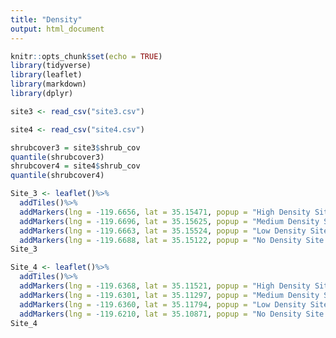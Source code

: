 ```yaml
---
title: "Density"
output: html_document
---
```


```r
knitr::opts_chunk$set(echo = TRUE)
library(tidyverse)
library(leaflet)
library(markdown)
library(dplyr)
```



```r
site3 <- read_csv("site3.csv")
```

```r
site4 <- read_csv("site4.csv")
```


```r
shrubcover3 = site3$shrub_cov
quantile(shrubcover3)
shrubcover4 = site4$shrub_cov
quantile(shrubcover4)
```
```r
Site_3 <- leaflet()%>%
  addTiles()%>%
  addMarkers(lng = -119.6656, lat = 35.15471, popup = "High Density Site 3") %>%
  addMarkers(lng = -119.6696, lat = 35.15625, popup = "Medium Density Site 3") %>%
  addMarkers(lng = -119.6663, lat = 35.15524, popup = "Low Density Site 3") %>%
  addMarkers(lng = -119.6688, lat = 35.15122, popup = "No Density Site 3")
Site_3
```

```r
Site_4 <- leaflet()%>%
  addTiles()%>%
  addMarkers(lng = -119.6368, lat = 35.11521, popup = "High Density Site 4") %>%
  addMarkers(lng = -119.6301, lat = 35.11297, popup = "Medium Density Site 4") %>%
  addMarkers(lng = -119.6360, lat = 35.11794, popup = "Low Density Site 4") %>%
  addMarkers(lng = -119.6210, lat = 35.10871, popup = "No Density Site 4")
Site_4

```

